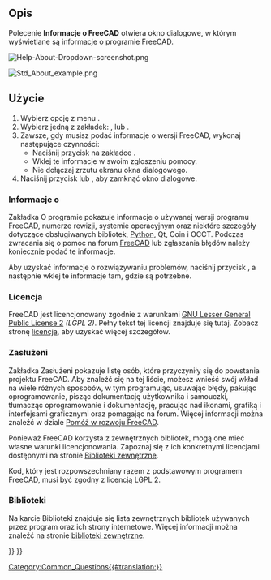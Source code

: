 <languages/>

{{Docnav/pl
|[[Std_ReportBug|Zgłoś błąd]]
|[[Std_WhatsThis/pl|Co to jest]]
|[[Std_Help_Menu/pl|Std: Menu Pomoc]]
|IconL=Std_ReportBug.svg
|IconR=Std_WhatsThis.svg
|IconC=Freecad.svg
}}

{{GuiCommand/pl
|Name=Std About
|Name/pl=Std: Informacje o FreeCAD
|Workbenches=Wszystkie
|MenuLocation=Pomoc → Informacje o FreeCAD
}}

<span id="Description"></span>
==Opis==

Polecenie '''Informacje o FreeCAD''' otwiera okno dialogowe, w którym wyświetlane są informacje o programie FreeCAD.

[[File:Help-About-Dropdown-screenshot.png]]
{{Caption|Uaktywnij okno dialogowe "O programie" poprzez menu {{MenuCommand|Pomoc → [[Image:Std_About.svg|16px]] Informacje o FreeCAD}}}}

[[File:Std_About_example.png]]
{{Caption|Widok okienka dialogowego Informacje o FreeCAD}}

{{VeryImportantMessage|'''UWAGA''': Nie rób zrzutu ekranu tego okna dialogowego! Zamiast tego naciśnij przycisk <br>{{Button|Skopiuj do schowka}}, a następnie wklej te informacje w swoim żądaniu pomocy.}}

<span id="Usage"></span>
==Użycie==

# Wybierz opcję z menu {{MenuCommand|Pomoc → [[Image:Std_About.svg|16px]] Informacje o FreeCAD}}.
# Wybierz jedną z zakładek: {{MenuCommand|O Programie}}, {{MenuCommand|Licencja}} lub {{MenuCommand|Biblioteki}}.
# Zawsze, gdy musisz podać informacje o wersji FreeCAD, wykonaj następujące czynności:
#* Naciśnij przycisk {{Button|Skopiuj do schowka}} na zakładce {{MenuCommand|O programie}}.
#* Wklej te informacje w swoim zgłoszeniu pomocy.
#* Nie dołączaj zrzutu ekranu okna dialogowego.
# Naciśnij przycisk {{KEY|Esc}} lub {{Button|OK}}, aby zamknąć okno dialogowe.

<span id="About"></span>
===Informacje o===

Zakładka O programie pokazuje informacje o używanej wersji programu FreeCAD, numerze rewizji, systemie operacyjnym oraz niektóre szczegóły dotyczące obsługiwanych bibliotek, [[Python/pl|Python]], Qt, Coin i OCCT. Podczas zwracania się o pomoc na forum [http://forum.freecadweb.org/viewtopic.php?f=3&t=2264 FreeCAD] lub zgłaszania błędów należy koniecznie podać te informacje.

Aby uzyskać informacje o rozwiązywaniu problemów, naciśnij przycisk {{Button|Skopiuj do schowka}}, a następnie wklej te informacje tam, gdzie są potrzebne.

{{Code|lang=text|code=
OS: Windows 11 build 22621
Word size of FreeCAD: 64-bit
Version: 0.21.2.33771 (Git)
Build type: Release
Branch: releases/FreeCAD-0-21
Hash: b9bfa5c5507506e4515816414cd27f4851d00489
Python 3.8.10, Qt 5.15.2, Coin 4.0.1, Vtk 8.2.0, OCC 7.6.3
Locale: English/United States (en_US)
Installed mods: 
  * fasteners 0.5.0
  * sheetmetal 0.3.16
}}

<span id="License"></span>
===Licencja===

FreeCAD jest licencjonowany zgodnie z warunkami [https://en.wikipedia.org/wiki/GNU_Lesser_General_Public_License GNU Lesser General Public License 2] ''(LGPL 2)''. Pełny tekst tej licencji znajduje się tutaj. Zobacz stronę [[License/pl|licencja]], aby uzyskać więcej szczegółów.

<span id="Credits"></span>
===Zasłużeni===

Zakładka Zasłużeni pokazuje listę osób, które przyczyniły się do powstania projektu FreeCAD. Aby znaleźć się na tej liście, możesz wnieść swój wkład na wiele różnych sposobów, w tym programując, usuwając błędy, pakując oprogramowanie, pisząc dokumentację użytkownika i samouczki, tłumacząc oprogramowanie i dokumentację, pracując nad ikonami, grafiką i interfejsami graficznymi oraz pomagając na forum. Więcej informacji można znaleźć w dziale [[Help_FreeCAD/pl|Pomóż w rozwoju FreeCAD]].

Ponieważ FreeCAD korzysta z zewnętrznych bibliotek, mogą one mieć własne warunki licencjonowania. Zapoznaj się z ich konkretnymi licencjami dostępnymi na stronie [[Third_Party_Libraries/pl|Biblioteki zewnętrzne]].

Kod, który jest rozpowszechniany razem z podstawowym programem FreeCAD, musi być zgodny z licencją LGPL 2.

<span id="Libraries"></span>
===Biblioteki===

Na karcie Biblioteki znajduje się lista zewnętrznych bibliotek używanych przez program oraz ich strony internetowe. Więcej informacji można znaleźć na stronie [[Third_Party_Libraries/pl|biblioteki zewnętrzne]].


{{Docnav/pl
|[[Std_ReportBug|Zgłoś błąd]]
|[[Std_WhatsThis/pl|Co to jest]]
|[[Std_Help_Menu/pl|Std: Menu Pomoc]]
|IconL=Std_ReportBug.svg
|IconR=Std_WhatsThis.svg
|IconC=Freecad.svg
}}

[[Category:Common_Questions{{#translation:}}]]
{{Std_Base_navi{{#translation:}}}}
{{Userdocnavi{{#translation:}}}}